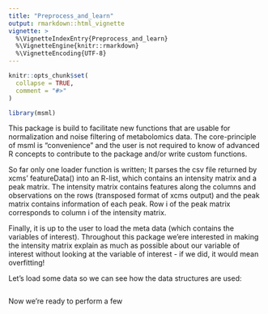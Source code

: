```yaml
---
title: "Preprocess_and_learn"
output: rmarkdown::html_vignette
vignette: >
  %\VignetteIndexEntry{Preprocess_and_learn}
  %\VignetteEngine{knitr::rmarkdown}
  %\VignetteEncoding{UTF-8}
---
```


```r
knitr::opts_chunk$set(
  collapse = TRUE,
  comment = "#>"
)
```

```r
library(msml)
```

This package is build to facilitate new functions that are usable for normalization and noise filtering of metabolomics data. The core-principle of msml is "convenience" and the user is not required to know of advanced R concepts to contribute to the package and/or write custom functions.

So far only one loader function is written; It parses the csv file returned by xcms' featureData() into an R-list, which contains an intensity matrix and a peak matrix. The intensity matrix contains features along the columns and observations on the rows (transposed format of xcms output) and the peak matrix contains information of each peak. Row i of the peak matrix corresponds to column i of the intensity matrix.

Finally, it is up to the user to load the meta data (which contains the variables of interest). Throughout this package we'ere interested in making the intensity matrix explain as much as possible about our variable of interest without looking at the variable of interest - if we did, it would mean overfitting!

Let's load some data so we can see how the data structures are used:
```r

```


Now we're ready to perform a few 



